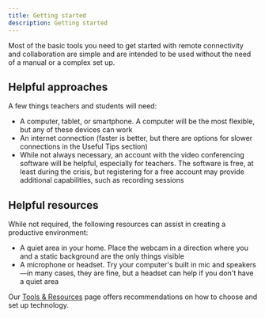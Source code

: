 ```yaml
---
title: Getting started
description: Getting started
---
```


<PageDescription>

Most of the basic tools you need to get started with remote connectivity and collaboration are simple and are intended to be used without the need of a manual or a complex set up. 

</PageDescription>

## Helpful approaches

A few things teachers and students will need:

- A computer, tablet, or smartphone. A computer will be the most flexible, but any of these devices can work
- An internet connection (faster is better, but there are options for slower connections in the Useful Tips section)
- While not always necessary, an account with the video conferencing software will be helpful, especially for teachers. The software is free, at least during the crisis, but registering for a free account may provide additional capabilities, such as recording sessions

## Helpful resources

While not required, the following resources can assist in creating a productive environment: 

- A quiet area in your home. Place the webcam in a direction where you and a static background are the only things visible
- A microphone or headset. Try your computer's built in mic and speakers—in many cases, they are fine, but a headset can help if you don't have a quiet area

Our [Tools & Resources](/tools-and-resources/) page offers recommendations on how to choose and set up technology. 